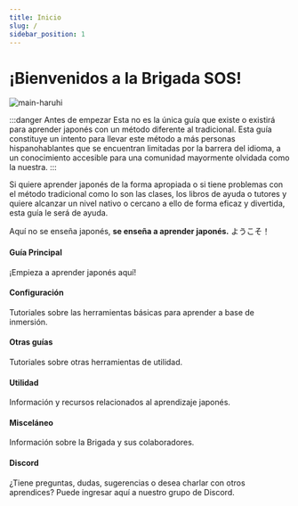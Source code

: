 ```yaml
---
title: Inicio
slug: /
sidebar_position: 1
---
```


# ¡Bienvenidos a la Brigada SOS!

![main-haruhi](../assets/introduction/main_haruhi.gif)

:::danger Antes de empezar
Esta no es la única guía que existe o existirá para aprender japonés con un método diferente al tradicional. Esta guía constituye un intento para llevar este método a más personas hispanohablantes que se encuentran limitadas por la barrera del idioma, a un conocimiento accesible para una comunidad mayormente olvidada como la nuestra. 
:::

Si quiere aprender japonés de la forma apropiada o si tiene problemas con el método tradicional como lo son las clases, los libros de ayuda o tutores y quiere alcanzar un nivel nativo o cercano a ello de forma eficaz y divertida, esta guía le será de ayuda.

Aquí no se enseña japonés, **se enseña a aprender japonés.** ようこそ！

<div class="container" style={{ padding: 0 }}>
  <div class="row is-multiline">
    <div class="col col--12">
      <Link class="card" to="/guia-principal/introduccion" style={{ height: '100%' }}>
        <div class="card__body">
          <h4>Guía Principal</h4>
          <p>¡Empieza a aprender japonés aquí!</p>
        </div>
      </Link>
    </div>
    <div class="col col--6">
      <Link class="card" to="/configuracion/anki" style={{ height: '100%' }}>
        <div class="card__body">
          <h4>Configuración</h4>
          <p>Tutoriales sobre las herramientas básicas para aprender a base de inmersión.</p>
        </div>
      </Link>
    </div>
    <div class="col col--6">
      <Link class="card" to="/otras-guias/ebook" style={{ height: '100%' }}>
        <div class="card__body">
          <h4>Otras guías</h4>
          <p>Tutoriales sobre otras herramientas de utilidad.</p>
        </div>
      </Link>
    </div>
    <div class="col col--6">
      <Link class="card" to="/utilidad/recursos" style={{ height: '100%' }}>
        <div class="card__body">
          <h4>Utilidad</h4>
          <p>Información y recursos relacionados al aprendizaje japonés.</p>
        </div>
      </Link>
    </div>
    <div class="col col--6">
      <Link class="card" to="/miscelaneo/agradecimientos" style={{ height: '100%' }}>
        <div class="card__body">
          <h4>Misceláneo</h4>
          <p>Información sobre la Brigada y sus colaboradores.</p>
        </div>
      </Link>
    </div>
      <div class="col col--12">
      <Link class="card" to="https://discord.gg/ajWm26ADEj" style={{ height: '100%'}}>
        <div class="card__body">
          <h4>Discord</h4>
          <p>¿Tiene preguntas, dudas, sugerencias o desea charlar con otros aprendices? Puede ingresar aquí a nuestro grupo de  Discord. </p>
        </div>
      </Link>
    </div>
  </div>
</div>
